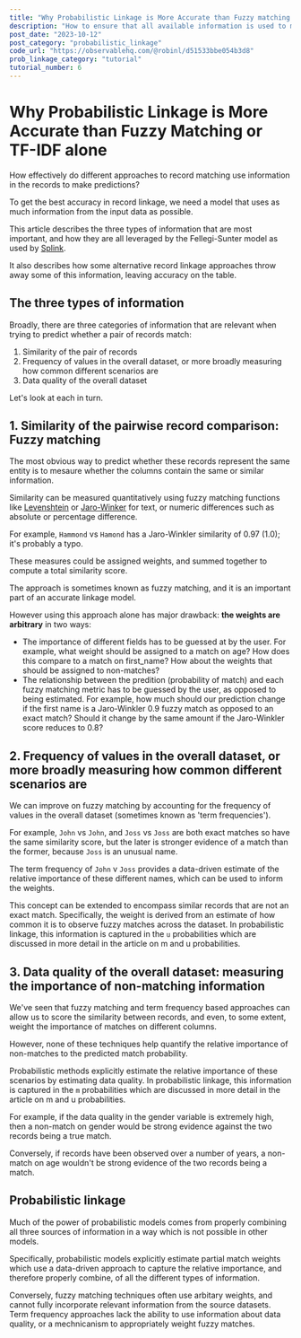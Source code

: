 ```yaml
---
title: "Why Probabilistic Linkage is More Accurate than Fuzzy matching or TF-IDF alone"
description: "How to ensure that all available information is used to make predictions"
post_date: "2023-10-12"
post_category: "probabilistic_linkage"
code_url: "https://observablehq.com/@robinl/d51533bbe054b3d8"
prob_linkage_category: "tutorial"
tutorial_number: 6
---
```






# Why Probabilistic Linkage is More Accurate than Fuzzy Matching or TF-IDF alone

<Subtitle>How effectively do different approaches to record matching use information in the records to make predictions?</Subtitle>

To get the best accuracy in record linkage, we need a model that uses as much information from the input data as possible.

This article describes the three types of information that are most important, and how they are all leveraged by the Fellegi-Sunter model as used by [Splink](https://github.com/moj-analytical-services/splink).

It also describes how some alternative record linkage approaches throw away some of this information, leaving accuracy on the table.

## The three types of information

Broadly, there are three categories of information that are relevant when trying to predict whether a pair of records match:

1. Similarity of the pair of records
2. Frequency of values in the overall dataset, or more broadly measuring how common different scenarios are
3. Data quality of the overall dataset

Let's look at each in turn.


## 1. Similarity of the pairwise record comparison: Fuzzy matching

The most obvious way to predict whether these records represent the same entity is to mesaure whether the columns contain the same or similar information.

Similarity can be measured quantitatively using fuzzy matching functions like [Levenshtein](https://en.wikipedia.org/wiki/Levenshtein_distance) or [Jaro-Winker](https://en.wikipedia.org/wiki/Jaro%E2%80%93Winkler_distance) for text, or numeric differences such as absolute or percentage difference.

For example, `Hammond` vs `Hamond` has a Jaro-Winkler similarity of 0.97 (1.0); it's probably a typo.

These measures could be assigned weights, and summed together to compute a total similarity score.

The approach is sometimes known as fuzzy matching, and it is an important part of an accurate linkage model.

However using this approach alone has major drawback: **the weights are arbitrary** in two ways:

- The importance of different fields has to be guessed at by the user.  For example, what weight should be assigned to a match on age?  How does this compare to a match on first_name?  How about the weights that should be assigned to non-matches?
- The relationship between the predition (probability of match) and each fuzzy matching metric has to be guessed by the user, as opposed to being estimated.  For example, how much should our prediction change if the first name is a Jaro-Winkler 0.9 fuzzy match as opposed to an exact match?  Should it change by the same amount if the Jaro-Winkler score reduces to 0.8?


## 2. Frequency of values in the overall dataset, or more broadly measuring how common different scenarios are

We can improve on fuzzy matching by accounting for the frequency of values in the overall dataset (sometimes known as 'term frequencies').

For example, `John` vs `John`, and `Joss` vs `Joss` are both exact matches so have the same similarity score, but the later is stronger evidence of a match than the former, because `Joss` is an unusual name.

The term frequency of `John` v `Joss` provides a data-driven estimate of the relative importance of these different names, which can be used to inform the weights.

This concept can be extended to encompass similar records that are not an exact match.  Specifically, the weight is derived from an estimate of how common it is to observe fuzzy matches across the dataset.  In probabilistic linkage, this information is captured in the `u` probabilities which are discussed in more detail in the  <Link to="/m_and_u_values/">article on m and u probabilities</Link>.


## 3. Data quality of the overall dataset: measuring the importance of non-matching information

We've seen that fuzzy matching and term frequency based approaches can allow us to score the similarity between records, and even, to some extent, weight the importance of matches on different columns.

However, none of these techniques help quantify the relative importance of non-matches to the predicted match probability.

Probabilistic methods explicitly estimate the relative importance of these scenarios by estimating data quality. In probabilistic linkage, this information is captured in the `m` probabilities which are discussed in more detail in the  <Link to="/m_and_u_values/">article on m and u probabilities</Link>.

For example, if the data quality in the gender variable is extremely high, then a non-match on gender would be strong evidence against the two records being a true match.

Conversely, if records have been observed over a number of years, a non-match on age wouldn't be strong evidence of the two records being a match.

## Probabilistic linkage

Much of the power of probabilistic models comes from properly combining all three sources of information in a way which is not possible in other models.

Specifically, probabilistic models explicitly estimate  <Link to="/partial_match_weights/">partial match weights</Link> which use a data-driven approach to capture the relative importance, and therefore properly combine, of all the different types of information.

Conversely, fuzzy matching techniques often use arbitary weights, and cannot fully incorporate relevant information from the source datasets. Term frequency approaches lack the ability to use information about data quality, or a mechnicanism to appropriately weight fuzzy matches.